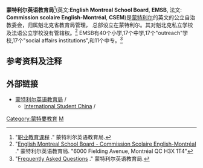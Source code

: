 '''蒙特利尔英语教育局'''<ref>"[http://www.emsb.qc.ca/en/china/EMSBVocationalTrainingch.pdf 职业教育课程] {{webarchive|url=https://web.archive.org/web/20120619052113/http://www.emsb.qc.ca/en/china/EMSBVocationalTrainingch.pdf |date=2012-06-19 }}." 蒙特利尔英语教育局.</ref>(英文:'''English Montreal School Board''', '''EMSB''', 法文: '''Commission scolaire English-Montréal''', '''CSEM''')是[[蒙特利尔|蒙特利尔]]的英文的公立自治教委会，归属魁北克省教育局管理， 总部设立在蒙特利尔。其对魁北克私立学校及法语公立学校没有管辖权。<ref>"[http://www.emsb.qc.ca/ English Montreal School Board - Commission Scolaire English-Montréal] {{WebCite|url=https://www.webcitation.org/683B47nsh?url=http://www.emsb.qc.ca/ |date=20120530160809 |dateformat=iso }}." 蒙特利尔英语教育局. "6000 Fielding Avenue, Montréal QC H3X 1T4"</ref> EMSB有40个小学,17个中学,17个"outreach"学校,17个"social affairs institutions",和11个中专。<ref>"[http://www.emsb.qc.ca/en/about_en/pages/frequentlyaskedquestions_en.asp Frequently Asked Questions] {{webarchive|url=https://web.archive.org/web/20120301060611/http://www.emsb.qc.ca/en/about_en/pages/frequentlyaskedquestions_en.asp |date=2012-03-01 }}." 蒙特利尔英语教育局.</ref>

==参考资料及注释==
{{reflist}}

==外部链接==
* [http://www.emsb.qc.ca 蒙特利尔英语教育局] {{en}}/{{fr}}
** [https://web.archive.org/web/20120612030303/http://www.emsb.qc.ca/en/china/ International Student China] {{en}}/{{zh}}
[[Category:蒙特婁教育|Category:蒙特婁教育]]
[[Category:魁北克的学区|M]]